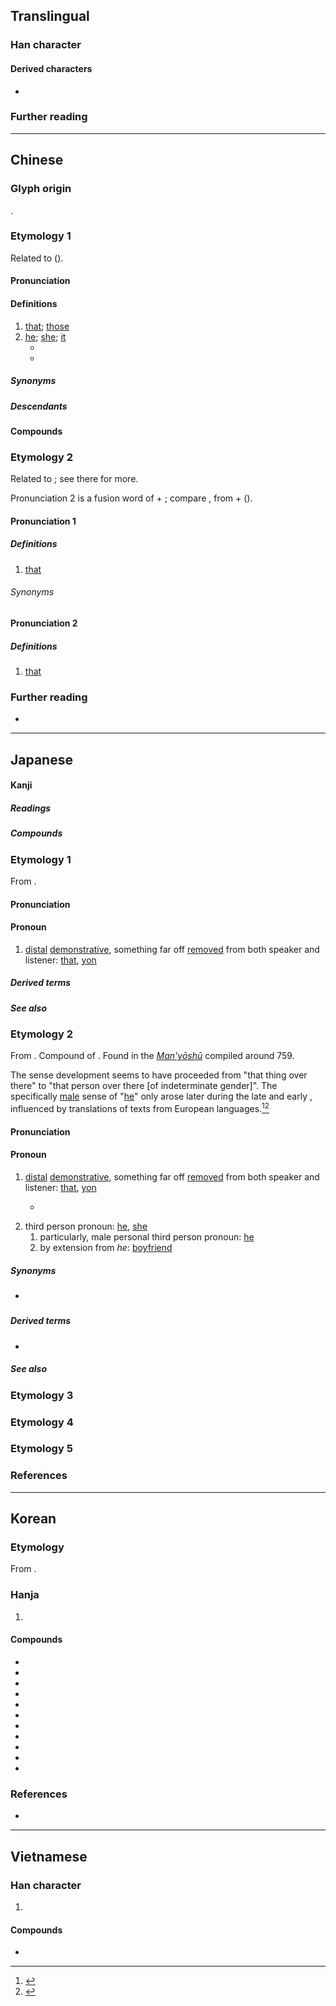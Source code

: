 {{character info/subpage}}
==Translingual==
{{stroke order|type=animate}}
{{stroke order|type=janimate}}

===Han character===
{{Han char|rn=60|rad=彳|as=05|sn=8|four=24247|canj=HODHE|ids=⿰彳皮}}

====Derived characters====
* {{l|mul|[[𠶎]], [[𢜢]], [[𢯏]], [[𣷭]], [[𣔓]], [[𥓳]], [[𩏃]], [[𡮌]], [[𫖽]], [[𦋕]], [[𩜔]], [[𠥌]], [[𠪍]], [[𣤳]], [[𥨑]], [[𩕂]]}}

===Further reading===
{{Han ref|kx=0365.250|dkj=10066|dj=0685.180|hdz=20817.100|uh=5F7C}}

----

==Chinese==

===Glyph origin===
{{Han etym}}
{{Han compound|彳|皮|ls=psc|c1=s|c2=p}}.

===Etymology 1===
{{zh-forms|alt=佊}}
Related to {{och-l|夫|that}} ({{zh-ref|Schuessler, 2007}}).

====Pronunciation====
{{zh-pron
|m=bǐ
|c=bei2
|h=pfs=pí
|md=bī
|mn=pí
|w=2pi,2pe
|w_note=2pi - vernacular; 2pe - literary
|mc=y
|oc=y
|cat=pron
}}

====Definitions====
{{zh-hanzi}}

# [[that]]; [[those]]
# [[he]]; [[she]]; [[it]]
#* {{zh-x|夫 撫劍 疾視 曰，『彼 惡{wū} 敢 當 我 哉』！此 匹夫之勇，敵 一人 者 也。|If a man brandishes his sword, looks fiercely, and says, "How dare '''he''' withstand me?" - this is the valour of a common man, who can be the opponent only of a single individual.|ref=Mengzi}}
#* {{zh-x|彼 用 無 為{wéi} 有，故 謂 矯，若 有 而 謂 有，夫 豈 為 矯 哉！|'''He''' made use of what did not exist as if it had existed, and therefore it was called pretension. If he declared to be existent what really existed, how would this be pretension?|ref=Mozi}}

=====Synonyms=====
{{zh-dial|那}}
{{zh-dial|他}}

=====Descendants=====
{{CJKV||ひ|피|bỉ}}

====Compounds====
{{zh-der|彼此|顧此失彼|彼竭我盈|彼眾我寡|厚此薄彼|彼得大帝|厚彼薄此|彼長我消|彼蒼|彼唱此和|不分彼此|何彼襛矣|彼岸|彼倡此和|瞻彼洛矣|挹彼注茲|挹彼注此|此唱彼和|知彼知己|知己知彼|此起彼伏|此發彼應|此問彼難|此起彼落|此仆彼起|聖彼得堡|誓彼襟靈|彼得|hide_pron=1}}

===Etymology 2===
Related to {{zh-l|許|hí, hír|that}}; see there for more.

Pronunciation 2 is a fusion word of {{zh-l|許|hí, hír|that}} + {{zh-l|一|it|one}}; compare {{cog|cmn|-}} {{zh-l|那|nèi}}, from {{zh-l|那|that}} + {{zh-l|一|one}} ({{zh-ref|Mei and Yang, 1995}}).

====Pronunciation 1====
{{zh-forms|alt=許,赫}}
{{zh-pron
|mn=zz:hé/tw:he
|cat=pron
}}

=====Definitions=====
{{zh-hanzi}}

# {{lb|zh|Zhangzhou|Taiwan Min Nan}} [[that]] {{gloss|demonstrative pronoun}}
#: {{zh-x|這 是 阮 老母，彼{he} 是 阮 老爸。|This is my mother, and '''that''' is my father.|TW}}

======Synonyms======
{{zh-dial|那個}}

====Pronunciation 2====
{{zh-forms|alt=許,迄}}
{{zh-pron
|mn=hit
|cat=det
}}

=====Definitions=====
{{zh-hanzi}}

# {{lb|zh|Min Nan}} [[that]] {{gloss|demonstrative determiner}}
#: {{zh-x|彼 本 冊|'''that''' book|TW}}

===Further reading===
* {{thcwd|3891}}

----

==Japanese==

====Kanji====
{{ja-kanji|grade=c|rs=彳05}}

=====Readings=====
{{ja-readings
|goon=ひ
|kanon=ひ
|kun=あ-, あ-の, あれ-, あ-れ, か-, かれ-, かの-
|nanori=その
}}

=====Compounds=====
{{der-top3|Compounds}}
{{ja-r/multi|data=
* {{ja-r/args|彼処|あそこ|that place over there, that organization over there}}
* {{ja-r/args|彼方|あちら, かなた|that way, that over there; far away}}
* {{ja-r/args|彼女|かのじょ|she, girlfriend}}
* {{ja-r/args|彼我|ひが|friend and foe}}
* {{ja-r/args|彼%岸|ひ%がん}}
}}
{{der-bottom}}

===Etymology 1===
{{ja-kanjitab|yomi=k|か}}

From {{inh|ja|ojp|sort=か|-}}.

====Pronunciation====
{{ja-pron|yomi=k|か|acc=1|acc_ref=DJR}}

====Pronoun====
{{ja-pos|pronoun|か}}

# [[distal]] [[demonstrative]], something far off [[removed]] from both speaker and listener: [[that]], [[yon]]

=====Derived terms=====
{{der-top3}}
{{ja-r/multi|data=
* {{ja-r/args|彼|かの}}, {{ja-r/args|彼の|かの|his; that}}
* {{ja-r/args|彼|かれ|he}}
}}
{{der-bottom}}

=====See also=====
{{Classical Japanese pronouns and demonstratives}}

===Etymology 2===
{{ja-kanjitab|yomi=k|かれ}}

From {{inh|ja|ojp|sort=かれ|-}}. Compound of {{suffix|ja|sort=かれ|彼|tr1=ka|t1=that, yon|れ|tr2=re|pos2=nominalizing suffix for demonstratives}}. Found in the ''[[w:Man'yōshū|Man'yōshū]]'' compiled around 759.

The sense development seems to have proceeded from "that thing over there" to "that person over there [of indeterminate gender]".  The specifically [[male]] sense of "[[he]]" only arose later during the late {{w|Edo period}} and early {{w|Meiji period}}, influenced by translations of texts from European languages.<ref name="KDJ">{{R:Kokugo Dai Jiten}}</ref><ref name="DJR">{{R:Daijirin}}</ref>

====Pronunciation====
{{ja-pron|yomi=k|かれ|acc=1|acc_ref=DJR}}

====Pronoun====
{{ja-pos|pronoun|かれ}}

# [[distal]] [[demonstrative]], something far off [[removed]] from both speaker and listener: [[that]], [[yon]]
#* {{RQ:Man'yōshū|18|4045}}
#*: {{lang|ja|於伎敝欲里 美知久流之保能 伊也麻之尓 安我毛布支見我 弥不根可母'''加礼'''}}
# third person pronoun: [[he]], [[she]]
## particularly, male personal third person pronoun: [[he]]
## by extension from ''he'': [[boyfriend]]

=====Synonyms=====
* {{sense|boyfriend}} {{ja-r|彼氏|かれし}}

=====Derived terms=====
{{der-top3}}
* {{ja-r|彼氏|かれし|boyfriend}}
{{der-bottom}}

=====See also=====
{{Classical Japanese pronouns and demonstratives}}

===Etymology 3===
{{ja-kanjitab|yomi=k|か|o1=の}}
{{ja-see|かの}}

===Etymology 4===
{{ja-kanjitab|yomi=k|あ}}
{{ja-see|あ}}

===Etymology 5===
{{ja-kanjitab|yomi=k|あれ}}
{{ja-see|あれ}}

===References===
<references/>

----

==Korean==

===Etymology===
From {{der|ko|ltc|sort=피|-}} {{ltc-l|彼}}. {{hanja-hunmong|피〯|phi|雜語#하24A}}

===Hanja===
{{ko-hanja-search}}
{{ko-hanja|저|피}}

# {{hanja form of|피|[[that]]; [[those]]}}

====Compounds====
{{der-top3|Compounds}}
* {{ko-l|피변|彼邊}}
* {{ko-l|피아|彼我}}
* {{ko-l|피안|彼岸}}
* {{ko-l|피인|彼人}}
* {{ko-l|피일|彼日}}
* {{ko-l|피척|彼隻}}
* {{ko-l|지피|持彼}}
* {{ko-l|곡재피|曲在彼}}
* {{ko-l|어차피|於此彼}}
* {{ko-l|이차피|以此彼}}
* {{ko-l|어차어피|於此於彼}}
{{der-bottom}}

===References===
* {{R:hanjadoc|3247}}

----

==Vietnamese==

===Han character===
{{vi-readings|reading=[[bỉ]], [[bể]], [[bở]]|rs=彳05}}

# {{rfdef|vi|sort=彳05}}

====Compounds====
* {{vi-l|彼嗇斯豐|bỉ sắc tư phong}}